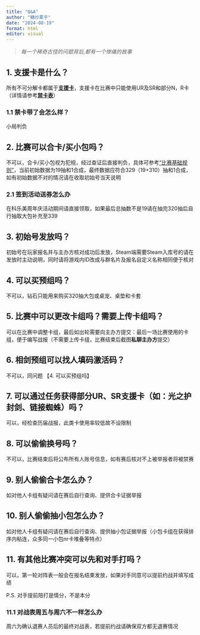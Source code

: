 ```yaml
---
title: "Q&A"
author: "糖炒栗子"
date: "2024-08-19"
format: html
editor: visual
---
```


> *每一个稀奇古怪的问题背后,都有一个惨痛的故事*

## 1. 支援卡是什么？

所有不可分解卡都属于[**支援卡**](https://lizicup.netlify.app/基础规则/支援卡/支援卡.html)，支援卡在比赛中只能使用UR及SR和部分N，R卡（详情请参考[**禁卡表**](https://lizicup.netlify.app/基础规则/禁卡表/禁卡表.html)）

### 1.1 禁卡带了会怎么样？

小局判负

## 2. 比赛可以合卡/买小包吗？

不可以，合卡/买小包视为犯规，经过查证后直接判负，具体可参考[“比赛基础规则”](https://lizicup.netlify.app/基础规则/基本/基本)，当前初始数据为19抽和1合成，最终数据应符合329（19+310）抽和1合成，如有初始数据不对的情况请在收取初始号当天说明

### 2.1 签到活动送券怎么办

在科乐美周年庆活动期间请直接领取，如果最后总抽数不是19请在抽完320抽后自行抽取大包补充至339

## 3. 初始号发放吗？

初始号在玩家报名并与主办方核对成功后发放，Steam端需要Steam入库号的请在发放时主动说明，同时请将游戏内ID改成与群名片及报名自定义名称相同便于核对

## 4. 可以买预组吗？

不可以，钻石只能用来购买320抽大包或桌宠、桌垫和卡套

## 5. 比赛中可以更改卡组吗？需要上传卡组吗？

可以在比赛中调整卡组，最后如出轮需要向主办方提交：最后一场比赛使用的卡组，便于编写战报（不需要上传卡组，比赛结束后截图**私聊主办方**提交）

## 6. 相剑预组可以找人填码激活码？

不可以，同问题 【4. 可以买预组吗】

## 7. 可以通过任务获得部分UR、SR支援卡（如：光之护封剑、链接蜘蛛）吗？

可以，经检查历届战报，此类卡使用率较低故不设限制

## 8. 可以偷偷换号吗？

不可以，比赛结束后将公布所有人账号信息，如有赛后核对不上被举报者将被禁赛

## 9. 别人偷偷合卡怎么办？

如对他人卡组有疑问请在赛后自行查询、提供合卡证据举报

## 10. 别人偷偷抽小包怎么办？

如对他人卡组有疑问请在赛后自行查询、提供抽小包证据举报（小包卡组在获得排序内粘连，众多同一小包nr卡堆叠等特点）

## 11. 有其他比赛冲突可以先和对手打吗？

可以，第一轮对阵表一般会在报名结束发放，如果对手同意可以提前约战并填写成绩

P.S. 对手提前陪打是情分，不是本分

### 11.1 对战表周五与周六不一样怎么办

周六为确认退赛人员后的最终对战表，若提前约战请确保双方都无退赛情况
